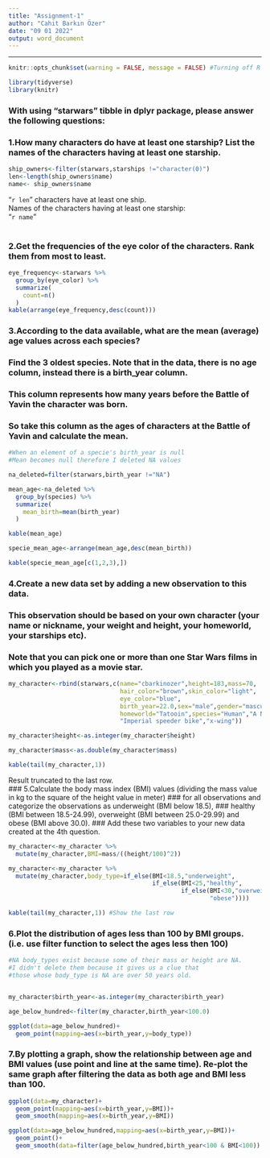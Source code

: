 ---
title: "Assignment-1"
author: "Cahit Barkın Özer"
date: "09 01 2022"
output: word_document
---
****
```{r setup, include=FALSE} 
knitr::opts_chunk$set(warning = FALSE, message = FALSE) #Turning off R markdown warning and messages
```
```{r include=FALSE}
library(tidyverse)
library(knitr)
```
### With using “starwars” tibble in dplyr package, please answer the following questions:
### 1.How many characters do have at least one starship? List the names of the characters having at least one starship. \
```{r}
ship_owners<-filter(starwars,starships !="character(0)")
len<-length(ship_owners$name)
name<- ship_owners$name
```
"`r len`" characters have at least one ship. \
Names of the characters having at least one starship: \
"`r name`" \
\

### 2.Get the frequencies of the eye color of the characters. Rank them from most to least. \
```{r echo=FALSE}
eye_frequency<-starwars %>%
  group_by(eye_color) %>%
  summarize(
    count=n()
  )
kable(arrange(eye_frequency,desc(count)))
```


### 3.According to the data available, what are the mean (average) age values across each species?
### Find the 3 oldest species. Note that in the data, there is no age column, instead there is a birth_year column.
### This column represents how many years before the Battle of Yavin the character was born.
### So take this column as the ages of characters at the Battle of Yavin and calculate the mean.

```{r echo=FALSE}
#When an element of a specie's birth_year is null
#Mean becomes null therefore I deleted NA values

na_deleted=filter(starwars,birth_year !="NA")

mean_age<-na_deleted %>%
  group_by(species) %>%
  summarize(
    mean_birth=mean(birth_year)
  )

kable(mean_age)

specie_mean_age<-arrange(mean_age,desc(mean_birth))

kable(specie_mean_age[c(1,2,3),])
```


### 4.Create a new data set by adding a new observation to this data.\
### This observation should be based on your own character (your name or nickname, your weight and height, your homeworld, your starships etc).
### Note that you can pick one or more than one Star Wars films in which you played as a movie star.

```{r echo=FALSE}
my_character<-rbind(starwars,c(name="cbarkinozer",height=183,mass=70,
                               hair_color="brown",skin_color="light",
                               eye_color="blue",
                               birth_year=22.0,sex="male",gender="masculine",
                               homeworld="Tatooin",species="Human","A New Hope",
                               "Imperial speeder bike","x-wing"))

my_character$height<-as.integer(my_character$height)

my_character$mass<-as.double(my_character$mass)

kable(tail(my_character,1))
```
Result truncated to the last row.
\
### 5.Calculate the body mass index (BMI) values (dividing the mass value in kg to the square of the height value in meter)
### for all observations and categorize the observations as underweight (BMI below 18.5),
### healthy (BMI between 18.5-24.99), overweight (BMI between 25.0-29.99) and obese (BMI above 30.0).
### Add these two variables to your new data created at the 4th question.
```{r echo=FALSE}
my_character<-my_character %>%
  mutate(my_character,BMI=mass/((height/100)^2))

my_character<-my_character %>%
  mutate(my_character,body_type=if_else(BMI<18.5,"underweight",
                                        if_else(BMI<25,"healthy",
                                                if_else(BMI<30,"overweight",
                                                        "obese"))))

kable(tail(my_character,1)) #Show the last row
```

### 6.Plot the distribution of ages less than 100 by BMI groups. (i.e. use filter function to select the ages less then 100)
```{r echo=FALSE}
#NA body_types exist because some of their mass or height are NA.
#I didn't delete them because it gives us a clue that 
#those whose body_type is NA are over 50 years old.


my_character$birth_year<-as.integer(my_character$birth_year)

age_below_hundred<-filter(my_character,birth_year<100.0)

ggplot(data=age_below_hundred)+
  geom_point(mapping=aes(x=birth_year,y=body_type))

```

### 7.By plotting a graph, show the relationship between age and BMI values (use point and line at the same time). Re-plot the same graph after filtering the data as both age and BMI less than 100.
```{r echo=FALSE}
ggplot(data=my_character)+
  geom_point(mapping=aes(x=birth_year,y=BMI))+
  geom_smooth(mapping=aes(x=birth_year,y=BMI))

ggplot(data=age_below_hundred,mapping=aes(x=birth_year,y=BMI))+
  geom_point()+
  geom_smooth(data=filter(age_below_hundred,birth_year<100 & BMI<100))
```
